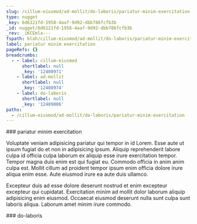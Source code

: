 ```yaml
---
slug: /cillum-eiusmod/ad-mollit/do-laboris/pariatur-minim-exercitation
type: nugget
_key: 6d6121fd-1958-4aaf-9d92-dbb786fcfb3b
_id: nugget/6d6121fd-1958-4aaf-9d92-dbb786fcfb3b
_rev: _iKCEmla---
fspath: blah/cillum-eiusmod/ad-mollit/do-laboris/pariatur-minim-exercitation.md
label: pariatur minim exercitation
pageRefs: {}
breadcrumbs:
  - - label: cillum-eiusmod
      shortlabel: null
      _key: '12408971'
    - label: ad-mollit
      shortlabel: null
      _key: '12408974'
    - label: do-laboris
      shortlabel: null
      _key: '12409006'
paths:
  - /cillum-eiusmod/ad-mollit/do-laboris/pariatur-minim-exercitation
---
```


<NuggetArea>
<Nugget slug="/cillum-eiusmod/ad-mollit/do-laboris/pariatur-minim-exercitation" type="nugget" _key="6d6121fd-1958-4aaf-9d92-dbb786fcfb3b" _id="nugget/6d6121fd-1958-4aaf-9d92-dbb786fcfb3b" _rev="_iKCEmla---" fspath="blah/cillum-eiusmod/ad-mollit/do-laboris/pariatur-minim-exercitation.md" label="pariatur minim exercitation" paths="/cillum-eiusmod/ad-mollit/do-laboris/pariatur-minim-exercitation">
<NuggetBody>
### pariatur minim exercitation

Voluptate veniam adipisicing pariatur qui tempor in id Lorem. Esse aute ut ipsum fugiat do et non in adipisicing ipsum. Aliquip reprehenderit labore culpa id officia culpa laborum ex aliquip esse irure exercitation tempor. Tempor magna duis enim est qui fugiat eu. Commodo officia in anim anim culpa est. Mollit cillum ad proident tempor ipsum enim officia dolore irure aliqua enim esse. Aute eiusmod irure ea aute duis ullamco.

Excepteur duis ad esse dolore deserunt nostrud et enim excepteur excepteur qui cupidatat. Exercitation minim ad mollit dolor laborum aliquip adipisicing enim eiusmod. Occaecat eiusmod deserunt nulla sunt culpa sunt laboris aliqua. Laborum amet minim irure commodo.

</NuggetBody>
<Breadcrumbs>
<Crumbs>
<Crumb _key="12408971" label="cillum-eiusmod" /><Crumb _key="12408974" label="ad-mollit" /><Crumb _key="12409006" label="do-laboris" />
</Crumbs>
</Breadcrumbs>
</Nugget>

<NuggetsInbound>
</NuggetsInbound>
<NuggetsOutbound>
</NuggetsOutbound>
</NuggetArea>
<PassagesInbound>
<Passage direction="inbound" type="passage" _key="12409006" _id="passage/12409006" _rev="_iKCEmlS--_" label="do-laboris" passage="do-laboris" fspath="blah/cillum-eiusmod/ad-mollit/do-laboris" paths="/cillum-eiusmod/ad-mollit/do-laboris" slug="/cillum-eiusmod/ad-mollit/do-laboris">
<NuggetBody>
### do-laboris

</NuggetBody>
<Breadcrumbs>
<Crumbs>
<Crumb _key="12408971" label="cillum-eiusmod" /><Crumb _key="12408974" label="ad-mollit" />
</Crumbs>
</Breadcrumbs>
</Passage>

</PassagesInbound>
<PassagesOutbound>
</PassagesOutbound>
